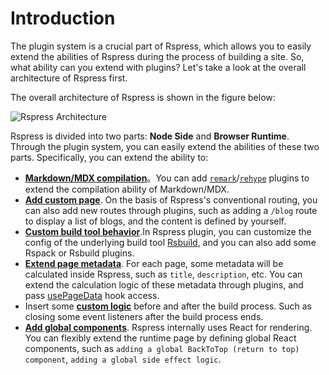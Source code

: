 # Introduction

The plugin system is a crucial part of Rspress, which allows you to easily extend the abilities of Rspress during the process of building a site. So, what ability can you extend with plugins? Let's take a look at the overall architecture of Rspress first.

The overall architecture of Rspress is shown in the figure below:

![Rspress Architecture](https://lf3-static.bytednsdoc.com/obj/eden-cn/uhbfnupenuhf/edenx-doc/arch-en.png)

Rspress is divided into two parts: **Node Side** and **Browser Runtime**. Through the plugin system, you can easily extend the abilities of these two parts. Specifically, you can extend the ability to:

- [**Markdown/MDX compilation**](/plugin/system/plugin-api#markdown)。You can add [`remark`](https://github.com/remarkjs/remark)/[`rehype`](https://github.com/rehypejs/rehype) plugins to extend the compilation ability of Markdown/MDX.
- [**Add custom page**](/plugin/system/plugin-api#addpages). On the basis of Rspress's conventional routing, you can also add new routes through plugins, such as adding a `/blog` route to display a list of blogs, and the content is defined by yourself.
- [**Custom build tool behavior**](/plugin/system/plugin-api#builderconfig).In Rspress plugin, you can customize the config of the underlying build tool [Rsbuild](https://rsbuild.dev), and you can also add some Rspack or Rsbuild plugins.
- [**Extend page metadata**](/plugin/system/plugin-api#extendpagedata). For each page, some metadata will be calculated inside Rspress, such as `title`, `description`, etc. You can extend the calculation logic of these metadata through plugins, and pass [usePageData](/api/client-api/api-runtime.html#usepagedata) hook access.
- Insert some [**custom logic**](/plugin/system/plugin-api#beforebuild/afterbuild) before and after the build process. Such as closing some event listeners after the build process ends.
- [**Add global components**](/plugin/system/plugin-api#globaluicomponents). Rspress internally uses React for rendering. You can flexibly extend the runtime page by defining global React components, such as `adding a global BackToTop (return to top) component`, `adding a global side effect logic`.
